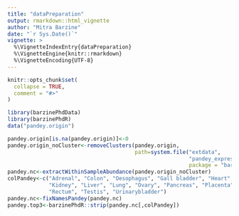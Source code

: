 ```yaml
---
title: "dataPreparation"
output: rmarkdown::html_vignette
author: "Mitra Barzine"
date: "`r Sys.Date()`"
vignette: >
  %\VignetteIndexEntry{dataPreparation}
  %\VignetteEngine{knitr::rmarkdown}
  %\VignetteEncoding{UTF-8}
---
```


```r
knitr::opts_chunk$set(
  collapse = TRUE,
  comment = "#>"
)
```

```r
library(barzinePhdData)
library(barzinePhdR)
data("pandey.origin")
```


```r
pandey.origin[is.na(pandey.origin)]<-0
pandey.origin_noCluster<-removeClusters(pandey.origin,
                                        path=system.file("extdata", 
                                                         "pandey_expression_table.txt",
                                                         package = "barzinePhdData"))
pandey.nc<-extractWithinSampleAbundance(pandey.origin_noCluster)
colPandey<-c("Adrenal", "Colon", "Oesophagus", "Gall bladder", "Heart",
             "Kidney", "Liver", "Lung", "Ovary", "Pancreas", "Placenta", "Prostate",
             "Rectum", "Testis", "Urinarybladder")
pandey.nc<-fixNamesPandey(pandey.nc)
pandey.top3<-barzinePhdR::strip(pandey.nc[,colPandey])
```



